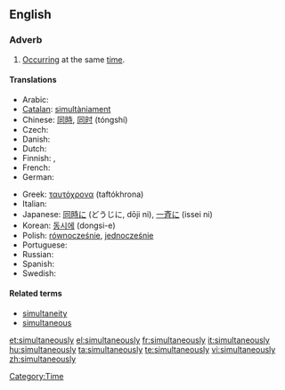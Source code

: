 ==English==

===Adverb===
{{en-adv|-}}

# [[occur|Occurring]] at the same [[time]].

====Translations====
{{trans-top|occurring at the same time}}
* Arabic: {{Arab|[[معا|معًا]]}} {{IPAchar|(máʕan)}}
* [[Catalan]]: [[simultàniament]]
* Chinese: [[同時]], [[同时]] (tóngshí)
* Czech: {{t+|cs|zároveň}}
* Danish: {{t-|da|samtidigt}}
* Dutch: {{t-|nl|tegelijkertijd}}
* Finnish: {{t-|fi|yhtä aikaa}}, {{t-|fi|samanaikaisesti}}
* French: {{t+|fr|simultanément}}
* German: {{t+|de|gleichzeitig}}
{{trans-mid}}
* Greek: [[ταυτόχρονα]] (taftókhrona)
* Italian: {{t+|it|simultaneamente}}
* Japanese: [[同時に]] (どうじに, dōji ni), [[一斉に]] (issei ni)
* Korean: [[동시에]] (dongsi-e)
* Polish: [[równocześnie]], [[jednocześnie]]
* Portuguese: {{t-|pt|simultaneamente}}
* Russian: {{t+|ru|одновременно|tr=odnovrémmeno|sc=Cyrl}}
* Spanish: {{t-|es|simultáneamente}}
* Swedish: {{t+|sv|samtidigt}}
{{trans-bottom}}

====Related terms====
* [[simultaneity]] {{pos n}}
* [[simultaneous]] {{pos_a}}

[[Category:Time]]

[[et:simultaneously]]
[[el:simultaneously]]
[[fr:simultaneously]]
[[it:simultaneously]]
[[hu:simultaneously]]
[[ta:simultaneously]]
[[te:simultaneously]]
[[vi:simultaneously]]
[[zh:simultaneously]]